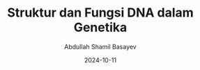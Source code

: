 ---
title: Struktur dan Fungsi DNA dalam Genetika
description: Lorem ipsum dolor sit amet, consectetur adipiscing elit.
image: ""
date: 2024-10-11
author: Abdullah Shamil Basayev
---